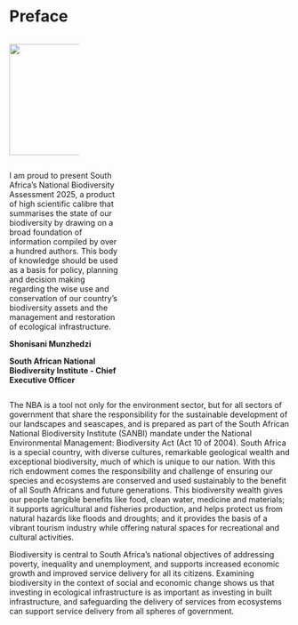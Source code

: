 # Preface {.unnumbered}

::: {layout-ncol="2"}
::: {.column width="25%"}
![](images/CEO.jpg){fig-align="left" width="200"}
:::

::: {.column width="40%"}
I am proud to present South Africa's National Biodiversity Assessment 2025, a product of high scientific calibre that summarises the state of our biodiversity by drawing on a broad foundation of information compiled by over a hundred authors. This body of knowledge should be used as a basis for policy, planning and decision making regarding the wise use and conservation of our country's biodiversity assets and the management and restoration of ecological infrastructure.\

**Shonisani Munzhedzi**\

**South African National Biodiversity Institute - Chief Executive Officer**
:::
:::

The NBA is a tool not only for the environment sector, but for all sectors of government that share the responsibility for the sustainable development of our landscapes and seascapes, and is prepared as part of the South African National Biodiversity Institute (SANBI) mandate under the National Environmental Management: Biodiversity Act (Act 10 of 2004). South Africa is a special country, with diverse cultures, remarkable geological wealth and exceptional biodiversity, much of which is unique to our nation. With this rich endowment comes the responsibility and challenge of ensuring our species and ecosystems are conserved and used sustainably to the benefit of all South Africans and future generations. This biodiversity wealth gives our people tangible benefits like food, clean water, medicine and materials; it supports agricultural and fisheries production, and helps protect us from natural hazards like floods and droughts; and it provides the basis of a vibrant tourism industry while offering natural spaces for recreational and cultural activities.

Biodiversity is central to South Africa's national objectives of addressing poverty, inequality and unemployment, and supports increased economic growth and improved service delivery for all its citizens. Examining biodiversity in the context of social and economic change shows us that investing in ecological infrastructure is as important as investing in built infrastructure, and safeguarding the delivery of services from ecosystems can support service delivery from all spheres of government.
